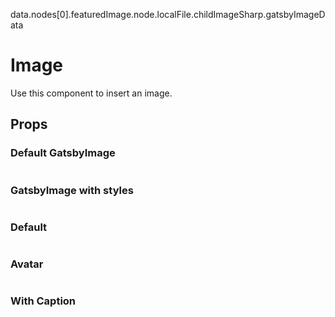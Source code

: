 
  data.nodes[0].featuredImage.node.localFile.childImageSharp.gatsbyImageData

<Meta title='components/Image' component={Image} />

# Image

Use this component to insert an image.

## Props

<ArgsTable of={Image} />

### Default GatsbyImage

<Canvas>
  <Story name='Default GatsbyImage'>
    <Image image={{ image, alt: "some alt text" }} />
  </Story>
</Canvas>

### GatsbyImage with styles

<Canvas>
  <Story name='GatsbyImage with styles'>
    <Image sx={{ width: 400 }} image={{ image, alt: "some alt text" }} />
  </Story>
</Canvas>

### Default

<Canvas>
  <Story name='Default'>
    <Image
      image={{
        src: "https://placeimg.com/640/480/any",
        alt: "tech related stuff",
      }}
    />
  </Story>
</Canvas>

### Avatar

<Canvas>
  <Story name='Avatar'>
    <Image
      variant='avatar'
      image={{
        src: "https://placeimg.com/240/240/people",
        alt: `someone's avatar`,
      }}
    />
  </Story>
</Canvas>

### With Caption

<Canvas>
  <Story name='With Caption'>
    <Image
      sx={{ width: 400 }}
      image={{
        src: "https://placeimg.com/640/480/any",
        alt: "tech related stuff",
      }}
      caption="A caption with a <a href='/'>link</a>"
    />
  </Story>
</Canvas>
